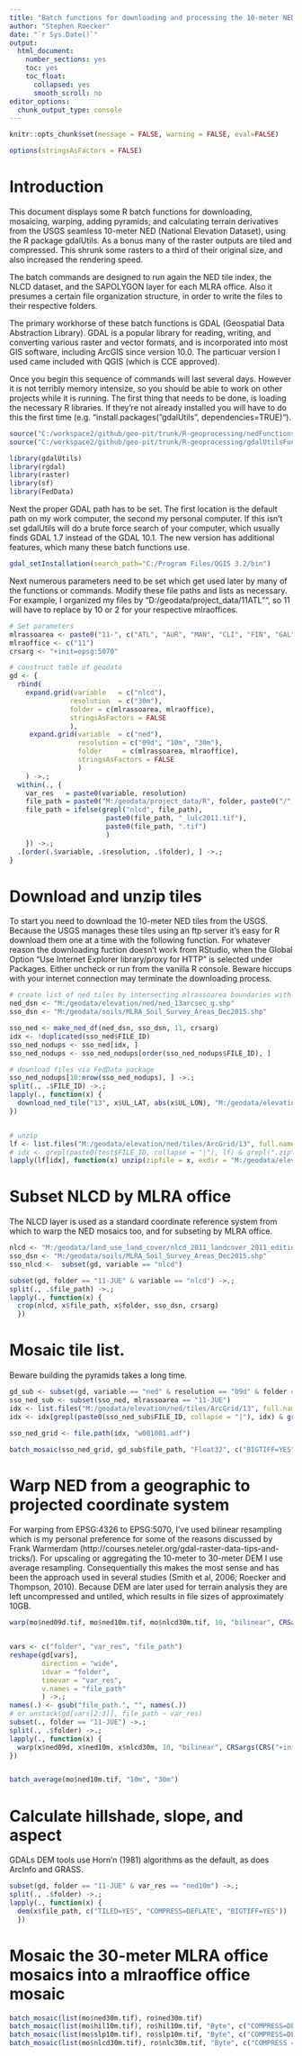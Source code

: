 ---
title: "Batch functions for downloading and processing the 10-meter NED"
author: "Stephen Roecker"
date: "`r Sys.Date()`"
output: 
  html_document: 
    number_sections: yes
    toc: yes
    toc_float:
      collapsed: yes
      smooth_scroll: no
editor_options: 
  chunk_output_type: console
---

```{r setup, echo = FALSE}
knitr::opts_chunk$set(message = FALSE, warning = FALSE, eval=FALSE)

options(stringsAsFactors = FALSE)
```

# Introduction

This document displays some R batch functions for downloading, mosaicing, warping, adding pyramids, and calculating terrain derivatives from the USGS seamless 10-meter NED (National Elevation Dataset), using the R package gdalUtils. As a bonus many of the raster outputs are tiled and compressed. This shrunk some rasters to a third of their original size, and also increased the rendering speed.

The batch commands are designed to run again the NED tile index, the NLCD dataset, and the SAPOLYGON layer for each MLRA office. Also it presumes a certain file organization structure, in order to write the files to their respective folders.

The primary workhorse of these batch functions is GDAL (Geospatial Data Abstraction Library). GDAL is a popular library for reading, writing, and converting various raster and vector formats, and is incorporated into most GIS software, including ArcGIS since version 10.0. The particuar version I used came included with QGIS (which is CCE approved).

Once you begin this sequence of commands will last several days. However it is not terribly memory intensize, so you should be able to work on other projects while it is running. The first thing that needs to be done, is loading the necessary R libraries. If they're not already installed you will have to do this the first time (e.g. "install.packages("gdalUtils", dependencies=TRUE)").

```{r install and load packages}
source("C:/workspace2/github/geo-pit/trunk/R-geoprocessing/nedFunctions.R")
source("C:/workspace2/github/geo-pit/trunk/R-geoprocessing/gdalUtilsFunctions.R")

library(gdalUtils)
library(rgdal)
library(raster)
library(sf)
library(FedData)
```

Next the proper GDAL path has to be set. The first location is the default path on my work computer, the second my personal computer. If this isn't set gdalUtils will do a brute force search of your computer, which usually finds GDAL 1.7 instead of the GDAL 10.1. The new version has additional features, which many these batch functions use.

```{r set gdal path}
gdal_setInstallation(search_path="C:/Program Files/QGIS 3.2/bin")
```

Next numerous parameters need to be set which get used later by many of the functions or commands. Modify these file paths and lists as necessary. For example, I organized my files by "D:/geodata/project_data/11ATL"", so 11 will have to replace by 10 or 2 for your respective mlraoffices.

```{r}
# Set parameters
mlrassoarea <- paste0("11-", c("ATL", "AUR", "MAN", "CLI", "FIN", "GAL", "IND", "JUE", "SPR", "UNI", "WAV"))
mlraoffice <- c("11")
crsarg <- "+init=epsg:5070"

# construct table of geodata
gd <- {
  rbind(
    expand.grid(variable   = c("nlcd"),
               resolution  = c("30m"),
               folder = c(mlrassoarea, mlraoffice),
               stringsAsFactors = FALSE
               ),
     expand.grid(variable  = c("ned"),
                 resolution = c("09d", "10m", "30m"),
                 folder     = c(mlrassoarea, mlraoffice),
                 stringsAsFactors = FALSE
                 )
    ) ->.;
  within(., {
    var_res   = paste0(variable, resolution)
    file_path = paste0("M:/geodata/project_data/R", folder, paste0("/", variable, resolution, "_", folder))
    file_path = ifelse(grepl("nlcd", file_path), 
                        paste0(file_path, "_lulc2011.tif"),
                        paste0(file_path, ".tif")
                        )
    }) ->.;
  .[order(.$variable, .$resolution, .$folder), ] ->.;
}
```


# Download and unzip tiles

To start you need to download the 10-meter NED tiles from the USGS. Because the USGS manages these tiles using an ftp server it's easy for R download them one at a time with the following function. For whatever reason the downloading fuction doesn't work from RStudio, when the Global Option "Use Internet Explorer library/proxy for HTTP" is selected under Packages. Either uncheck or run from the vanilla R console. Beware hiccups with your internet connection may terminate the downloading process.

```{r}
# create list of ned tiles by intersecting mlrassoarea boundaries with latlong tiles
ned_dsn <- "M:/geodata/elevation/ned/ned_13arcsec_g.shp"
sso_dsn <- "M:/geodata/soils/MLRA_Soil_Survey_Areas_Dec2015.shp"

sso_ned <- make_ned_df(ned_dsn, sso_dsn, 11, crsarg)
idx <- !duplicated(sso_ned$FILE_ID)
sso_ned_nodups <- sso_ned[idx, ]
sso_ned_nodups <- sso_ned_nodups[order(sso_ned_nodups$FILE_ID), ]

# download files via FedData package
sso_ned_nodups[10:nrow(sso_ned_nodups), ] ->.;
split(., .$FILE_ID) ->.;
lapply(., function(x) {
  download_ned_tile("13", x$UL_LAT, abs(x$UL_LON), "M:/geodata/elevation/ned/tiles/ArcGrid")
})


# unzip
lf <- list.files("M:/geodata/elevation/ned/tiles/ArcGrid/13", full.names = TRUE)
# idx <- grepl(paste0(test$FILE_ID, collapse = "|"), lf) & grepl(".zip", lf)
lapply(lf[idx], function(x) unzip(zipfile = x, exdir = "M:/geodata/elevation/ned/tiles/ArcGrid/13"))

```


# Subset NLCD by MLRA office

The NLCD layer is used as a standard coordinate reference system from which to warp the NED mosaics too, and for subseting by MLRA office.

```{r}
nlcd <- "M:/geodata/land_use_land_cover/nlcd_2011_landcover_2011_edition_2014_03_31.img"
sso_dsn <- "M:/geodata/soils/MLRA_Soil_Survey_Areas_Dec2015.shp"
sso_nlcd <-  subset(gd, variable == "nlcd")

subset(gd, folder == "11-JUE" & variable == "nlcd") ->.;
split(., .$file_path) ->.;
lapply(., function(x) {
  crop(nlcd, x$file_path, x$folder, sso_dsn, crsarg)
  })
```


# Mosaic tile list. 

Beware building the pyramids takes a long time.

```{r}

gd_sub <- subset(gd, variable == "ned" & resolution == "09d" & folder == "11-JUE")
sso_ned_sub <- subset(sso_ned, mlrassoarea == "11-JUE")
idx <- list.files("M:/geodata/elevation/ned/tiles/ArcGrid/13", full.names = TRUE)
idx <- idx[grepl(paste0(sso_ned_sub$FILE_ID, collapse = "|"), idx) & grepl("_13$", idx)]

sso_ned_grid <- file.path(idx, "w001001.adf")

batch_mosaic(sso_ned_grid, gd_sub$file_path, "Float32", c("BIGTIFF=YES"), -99999)
```


# Warp NED from a geographic to projected coordinate system 

For warping from EPSG:4326 to EPSG:5070, I've used bilinear resampling which is my personal preference for some of the reasons discussed by Frank Warmerdam (http://courses.neteler.org/gdal-raster-data-tips-and-tricks/). For upscaling or aggregating the 10-meter to 30-meter DEM I use average resampling. Consequentially this makes the most sense and has been the approach used in several studies (Smith et al, 2006; Roecker and Thompson, 2010). Because DEM are later used for terrain analysis they are left uncompressed and untiled, which results in file sizes of approximately 10GB.

```{r}
warp(mo$ned09d.tif, mo$ned10m.tif, mo$nlcd30m.tif, 10, "bilinear", CRSargs(CRS("+init=epsg:4326")), crsarg, "Float32", -99999, c("BIGTIFF=YES"))


vars <- c("folder", "var_res", "file_path")
reshape(gd[vars],
        direction = "wide",
        idvar = "folder",
        timevar = "var_res",
        v.names = "file_path"
        ) ->.;
names(.) <- gsub("file_path.", "", names(.))
# or unstack(gd[vars[2:3]], file_path ~ var_res)
subset(., folder == "11-JUE") ->.;
split(., .$folder) ->.;
lapply(., function(x) {
  warp(x$ned09d, x$ned10m, x$nlcd30m, 10, "bilinear", CRSargs(CRS("+init=epsg:4326")), crsarg, "Float32", -99999, c("BIGTIFF=YES"))
})


batch_average(mo$ned10m.tif, "10m", "30m")
```


# Calculate hillshade, slope, and aspect

GDALs DEM tools use Horn'n (1981) algorithms as the default, as does ArcInfo and GRASS.

```{r}

subset(gd, folder == "11-JUE" & var_res == "ned10m") ->.;
split(., .$folder) ->.;
lapply(., function(x) {
  dem(x$file_path, c("TILED=YES", "COMPRESS=DEFLATE", "BIGTIFF=YES"))
  })

```


# Mosaic the 30-meter MLRA office mosaics into a mlraoffice office mosaic

```{r}
batch_mosaic(list(mo$ned30m.tif), ro$ned30m.tif)
batch_mosaic(list(mo$hil10m.tif), ro$hil10m.tif, "Byte", c("COMPRESS=DEFLATE", "TILED=YES", "BIGTIFF=YES"), 0)
batch_mosaic(list(mo$slp10m.tif), ro$slp10m.tif, "Byte", c("COMPRESS=DEFLATE", "TILED=YES", "BIGTIFF=YES"), 0)
batch_mosaic(list(mo$nlcd30m.tif), ro$nlc30m.tif, "Byte", c("COMPRESS = DEFLATE", "TILED = YES", "BIGTIFF = YES"), 0)
```
